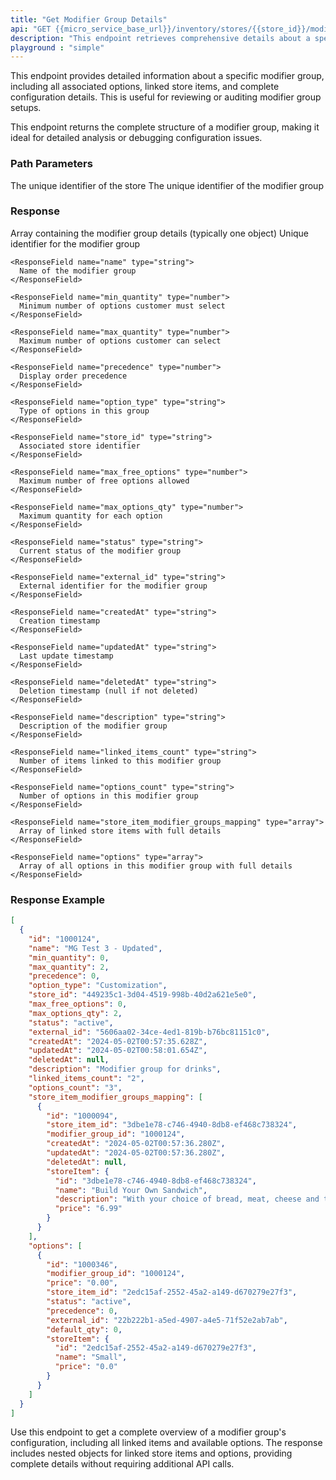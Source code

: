 ---
title: "Get Modifier Group Details"
api: "GET {{micro_service_base_url}}/inventory/stores/{{store_id}}/modifier-groups/{{modifier_group_id}}"
description: "This endpoint retrieves comprehensive details about a specific modifier group, including all its options, linked items, and complete configuration."
playground : "simple"
---

This endpoint provides detailed information about a specific modifier group, including all associated options, linked store items, and complete configuration details. This is useful for reviewing or auditing modifier group setups.

<Info>
This endpoint returns the complete structure of a modifier group, making it ideal for detailed analysis or debugging configuration issues.
</Info>

### Path Parameters

<ParamField path="store_id" type="string" required>
  The unique identifier of the store
</ParamField>

<ParamField path="modifier_group_id" type="string" required>
  The unique identifier of the modifier group
</ParamField>

### Response

<ResponseField name="modifier_group" type="array">
  Array containing the modifier group details (typically one object)

  <Expandable title="Detailed Modifier Group Object">
    <ResponseField name="id" type="string">
      Unique identifier for the modifier group
    </ResponseField>

    <ResponseField name="name" type="string">
      Name of the modifier group
    </ResponseField>

    <ResponseField name="min_quantity" type="number">
      Minimum number of options customer must select
    </ResponseField>

    <ResponseField name="max_quantity" type="number">
      Maximum number of options customer can select
    </ResponseField>

    <ResponseField name="precedence" type="number">
      Display order precedence
    </ResponseField>

    <ResponseField name="option_type" type="string">
      Type of options in this group
    </ResponseField>

    <ResponseField name="store_id" type="string">
      Associated store identifier
    </ResponseField>

    <ResponseField name="max_free_options" type="number">
      Maximum number of free options allowed
    </ResponseField>

    <ResponseField name="max_options_qty" type="number">
      Maximum quantity for each option
    </ResponseField>

    <ResponseField name="status" type="string">
      Current status of the modifier group
    </ResponseField>

    <ResponseField name="external_id" type="string">
      External identifier for the modifier group
    </ResponseField>

    <ResponseField name="createdAt" type="string">
      Creation timestamp
    </ResponseField>

    <ResponseField name="updatedAt" type="string">
      Last update timestamp
    </ResponseField>

    <ResponseField name="deletedAt" type="string">
      Deletion timestamp (null if not deleted)
    </ResponseField>

    <ResponseField name="description" type="string">
      Description of the modifier group
    </ResponseField>

    <ResponseField name="linked_items_count" type="string">
      Number of items linked to this modifier group
    </ResponseField>

    <ResponseField name="options_count" type="string">
      Number of options in this modifier group
    </ResponseField>

    <ResponseField name="store_item_modifier_groups_mapping" type="array">
      Array of linked store items with full details
    </ResponseField>

    <ResponseField name="options" type="array">
      Array of all options in this modifier group with full details
    </ResponseField>
  </Expandable>
</ResponseField>

### Response Example

```json
[
  {
    "id": "1000124",
    "name": "MG Test 3 - Updated",
    "min_quantity": 0,
    "max_quantity": 2,
    "precedence": 0,
    "option_type": "Customization",
    "store_id": "449235c1-3d04-4519-998b-40d2a621e5e0",
    "max_free_options": 0,
    "max_options_qty": 2,
    "status": "active",
    "external_id": "5606aa02-34ce-4ed1-819b-b76bc81151c0",
    "createdAt": "2024-05-02T00:57:35.628Z",
    "updatedAt": "2024-05-02T00:58:01.654Z",
    "deletedAt": null,
    "description": "Modifier group for drinks",
    "linked_items_count": "2",
    "options_count": "3",
    "store_item_modifier_groups_mapping": [
      {
        "id": "1000094",
        "store_item_id": "3dbe1e78-c746-4940-8db8-ef468c738324",
        "modifier_group_id": "1000124",
        "createdAt": "2024-05-02T00:57:36.280Z",
        "updatedAt": "2024-05-02T00:57:36.280Z",
        "deletedAt": null,
        "storeItem": {
          "id": "3dbe1e78-c746-4940-8db8-ef468c738324",
          "name": "Build Your Own Sandwich",
          "description": "With your choice of bread, meat, cheese and toppings.",
          "price": "6.99"
        }
      }
    ],
    "options": [
      {
        "id": "1000346",
        "modifier_group_id": "1000124",
        "price": "0.00",
        "store_item_id": "2edc15af-2552-45a2-a149-d670279e27f3",
        "status": "active",
        "precedence": 0,
        "external_id": "22b222b1-a5ed-4907-a4e5-71f52e2ab7ab",
        "default_qty": 0,
        "storeItem": {
          "id": "2edc15af-2552-45a2-a149-d670279e27f3",
          "name": "Small",
          "price": "0.0"
        }
      }
    ]
  }
]
```

<Tip>
Use this endpoint to get a complete overview of a modifier group's configuration, including all linked items and available options.
</Tip>

<Note>
The response includes nested objects for linked store items and options, providing complete details without requiring additional API calls.
</Note>
